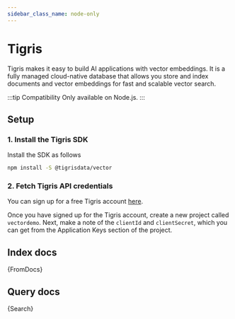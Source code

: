 ```yaml
---
sidebar_class_name: node-only
---
```



# Tigris

Tigris makes it easy to build AI applications with vector embeddings.
It is a fully managed cloud-native database that allows you store and
index documents and vector embeddings for fast and scalable vector search.

:::tip Compatibility
Only available on Node.js.
:::

## Setup

### 1. Install the Tigris SDK

Install the SDK as follows

```bash npm2yarn
npm install -S @tigrisdata/vector
```

### 2. Fetch Tigris API credentials

You can sign up for a free Tigris account [here](https://console.preview.tigrisdata.cloud/signup).

Once you have signed up for the Tigris account, create a new project called `vectordemo`.
Next, make a note of the `clientId` and `clientSecret`, which you can get from the
Application Keys section of the project.

## Index docs


<CodeBlock language="typescript">{FromDocs}</CodeBlock>

## Query docs


<CodeBlock language="typescript">{Search}</CodeBlock>
